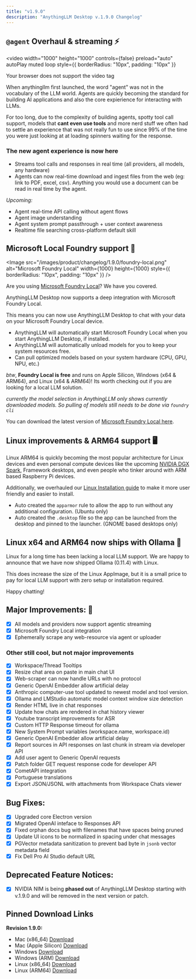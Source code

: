 ```yaml
---
title: "v1.9.0"
description: "AnythingLLM Desktop v.1.9.0 Changelog"
---
```



## `@agent` Overhaul & streaming ⚡️️

<video
  width="1000"
  height="1000"
  controls={false}
  preload="auto"
  autoPlay
  muted
  loop
  style={{ borderRadius: "10px", padding: "10px" }}
>
  <source
    src="/images/product/changelog/1.9.0/agent-streaming.mp4"
    type="video/mp4"
  />
  Your browser does not support the video tag
</video>

When anythingllm first launched, the word "agent" was not in the vocabulary of the LLM world. Agents are quickly becoming the standard for building AI applications and also
the core expierience for interacting with LLMs.

For too long, due to the complexity of building agents, spotty tool call support, models that **cant even use tools** and more nerd stuff we
often had to settle an experience that was not really fun to use since 99% of the time you were just looking at at loading spinners waiting for the response.

### The new agent experience is now here

- Streams tool calls and responses in real time (all providers, all models, any hardware)
- Agents can now real-time download and ingest files from the web (eg: link to PDF, excel, csv). Anything you would use a document can be read in real time by the agent.

_Upcoming:_

- Agent real-time API calling without agent flows
- Agent image understanding
- Agent system prompt passthrough + user context awareness
- Realtime file searching cross-platform default skill

## Microsoft Local Foundry support 🤖

<Image
  src="/images/product/changelog/1.9.0/foundry-local.png"
  alt="Microsoft Foundry Local"
  width={1000}
  height={1000}
  style={{ borderRadius: "10px", padding: "10px" }}
/>

Are you using [Microsoft Foundry Local](https://github.com/microsoft/Foundry-Local)? We have you covered.

AnythingLLM Desktop now supports a deep integration with Microsoft Foundry Local.

This means you can now use AnythingLLM Desktop to chat with your data on your Microsoft Foundry Local device.

- AnythingLLM will automatically start Microsoft Foundry Local when you start AnythingLLM Desktop, if installed.
- AnythingLLM will automatically unload models for you to keep your system resources free.
- Can pull optimized models based on your system hardware (CPU, GPU, NPU, etc.)

_btw_, **Foundry Local is free** and runs on Apple Silicon, Windows (x64 & ARM64), and Linux (x64 & ARM64)! Its worth checking out if you are looking for a local LLM solution.

_currently the model selection in AnythingLLM only shows currently downloaded models. So pulling of models still needs to be done via `foundry cli`_

You can download the latest version of [Microsoft Foundry Local here](https://github.com/microsoft/Foundry-Local/releases).

## Linux improvements & ARM64 support 🖥️

Linux ARM64 is quickly becoming the most popular architecture for Linux devices and even personal compute devices like the upcoming [NVIDIA DGX Spark](https://www.nvidia.com/en-us/products/workstations/dgx-spark/), Framework desktops, and
even people who tinker around with ARM based Raspberry Pi devices.

Additionally, we overhauled our [Linux Installation guide](/installation-desktop/linux) to make it more user friendly and easier to install.

- Auto created the `apparmor` rule to allow the app to run without any additional configuration. (Ubuntu only)
- Auto created the `.desktop` file so the app can be launched from the desktop and pinned to the launcher. (GNOME based desktops only)

## Linux x64 and ARM64 now ships with Ollama 🚀

Linux for a long time has been lacking a local LLM support. We are happy to announce that we have now shipped Ollama (0.11.4) with Linux.

This does increase the size of the Linux AppImage, but it is a small price to pay for local LLM support with zero setup or installation required.

Happy chatting!

## Major Improvements: 🚀

- [x] All models and providers now support agentic streaming
- [x] Microsoft Foundry Local integration
- [x] Ephemerally scrape any web-resource via agent or uploader

### Other still cool, but not major improvements

- [x] Workspace/Thread Tooltips
- [x] Resize chat area on paste in main chat UI
- [x] Web-scraper can now handle URLs with no protocol
- [x] Generic OpenAI Embedder allow artificial delay
- [x] Anthropic computer-use tool updated to newest model and tool version.
- [x] Ollama and LMStudio automatic model context window size detection
- [x] Render HTML live in chat responses
- [x] Update how chats are rendered in chat history viewer
- [x] Youtube transcript improvements for ASR
- [x] Custom HTTP Response timeout for ollama
- [x] New System Prompt variables (workspace.name, workspace.id)
- [x] Generic OpenAI Embedder allow artificial delay
- [x] Report sources in API responses on last chunk in stream via developer API
- [x] Add user agent to Generic OpenAI requests
- [x] Patch folder GET request response code for developer API
- [x] CometAPI integration
- [x] Portuguese translations
- [x] Export JSON/JSONL with attachments from Workspace Chats viewer

## Bug Fixes:

- [x] Upgraded core Electron version
- [x] Migrated OpenAI inteface to Responses API
- [x] Fixed orphan docs bug with filenames that have spaces being pruned
- [x] Update UI icons to be normalized in spacing under chat messages
- [x] PGVector metadata sanitization to prevent bad byte in `jsonb` vector metadata field
- [x] Fix Dell Pro AI Studio default URL

## Deprecated Feature Notices:

- [x] NVIDIA NIM is being **phased out** of AnythingLLM Desktop starting with v.1.9.0 and will be removed in the next version or patch.

## Pinned Download Links

**Revision 1.9.0:**

- Mac (x86_64) [Download](https://cdn.anythingllm.com/legacy/1.9.0/AnythingLLMDesktop.dmg)
- Mac (Apple Silicon) [Download](https://cdn.anythingllm.com/legacy/1.9.0/AnythingLLMDesktop-Silicon.dmg)
- Windows [Download](https://cdn.anythingllm.com/legacy/1.9.0/AnythingLLMDesktop.exe)
- Windows (ARM) [Download](https://cdn.anythingllm.com/legacy/1.9.0/AnythingLLMDesktop-Arm64.exe)
- Linux (x86_64) [Download](https://cdn.anythingllm.com/legacy/1.9.0/AnythingLLMDesktop.AppImage)
- Linux (ARM64) [Download](https://cdn.anythingllm.com/legacy/1.9.0/AnythingLLMDesktop-Arm64.AppImage)
